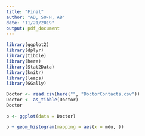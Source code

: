 ```yaml
---
title: "Final"
author: "AD, SO-H, AB"
date: "11/21/2019"
output: pdf_document
---
```



```r
library(ggplot2)
library(dplyr)
library(tibble)
library(here)
library(Stat2Data)
library(knitr)
library(leaps)
library(GGally)

Doctor <- read.csv(here("", "DoctorContacts.csv"))
Doctor <- as_tibble(Doctor)
Doctor
```

\vspace{0.5cm}
```r
p <- ggplot(data = Doctor)

p + geom_histogram(mapping = aes(x = mdu, ))

```